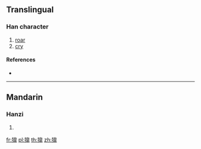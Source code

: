 {{character info/new}}
==Translingual==

===Han character===
{{Han char|rn=94|rad=犬|as=12|sn=15|four=|canj=KHHUJ|ids=⿰犭臯}}

# [[roar]]
# [[cry]]

====References====
* {{Han ref|kx=0717.150|dkj=20667|hdz=21368.130|uh=734B|ud=29515}}

----

==Mandarin==

===Hanzi===
{{cmn-hanzi|pin=[[háo]] ([[hao2]]), [[mò]] ([[mo4]])|wg=hao<sup>2</sup>, mo<sup>4</sup>}}

# {{defn|lang=cmn|sort=犬12}}

[[fr:獋]]
[[pl:獋]]
[[th:獋]]
[[zh:獋]]